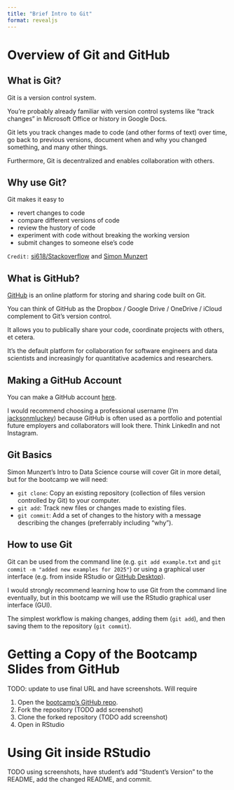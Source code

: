 ```yaml
---
title: "Brief Intro to Git"
format: revealjs
---
```


# Overview of Git and GitHub

## What is Git?

Git is a version control system.

You're probably already familiar with version control systems like "track changes" in Microsoft Office or history in Google Docs.

Git lets you track changes made to code (and other forms of text) over time, go back to previous versions, document when and why you changed something, and many other things.

Furthermore, Git is decentralized and enables collaboration with others.

## Why use Git?

Git makes it easy to

- revert changes to code
- compare different versions of code
- review the hustory of code
- experiment with code without breaking the working version
- submit changes to someone else's code

`Credit:` [si618/Stackoverflow](https://stackoverflow.com/questions/1408450/why-should-i-use-version-control) and [Simon Munzert](https://raw.githubusercontent.com/intro-to-data-science-24/lectures/refs/heads/main/02-version-control/02-version-control.Rmd)

## What is GitHub?

[GitHub](www.Github.com) is an online platform for storing and sharing code built on Git.

You can think of GitHub as the Dropbox / Google Drive / OneDrive / iCloud complement to Git's version control.

It allows you to publically share your code, coordinate projects with others, et cetera.

It's the default platform for collaboration for software engineers and data scientists and increasingly for quantitative academics and researchers.

## Making a GitHub Account

You can make a GitHub account [here](https://github.com/signup).

I would recommend choosing a professional username (I'm [jacksonmluckey](https://github.com/jacksonmluckey)) because GitHub is often used as a portfolio and potential future employers and collaborators will look there. Think LinkedIn and not Instagram.

## Git Basics

Simon Munzert's Intro to Data Science course will cover Git in more detail, but for the bootcamp we will need:

- `git clone`: Copy an existing repository (collection of files version controlled by Git) to your computer.
- `git add`: Track new files or changes made to existing files.
- `git commit`: Add a set of changes to the history with a message describing the changes (preferrably including "why").

## How to use Git

Git can be used from the command line (e.g. `git add example.txt` and `git commit -m "added new examples for 2025"`) or using a graphical user interface (e.g. from inside RStudio or [GitHub Desktop](https://github.com/apps/desktop)).

I would strongly recommend learning how to use Git from the command line eventually, but in this bootcamp we will use the RStudio graphical user interface (GUI).

The simplest workflow is making changes, adding them (`git add`), and then saving them to the repository (`git commit`).

# Getting a Copy of the Bootcamp Slides from GitHub

TODO: update to use final URL and have screenshots. Will require

1. Open the [bootcamp's GitHub repo](TODO add URL).
2. Fork the repository (TODO add screenshot)
3. Clone the forked repository (TODO add screenshot)
4. Open in RStudio

# Using Git inside RStudio

TODO using screenshots, have student's add "Student's Version" to the README, add the changed README, and commit.